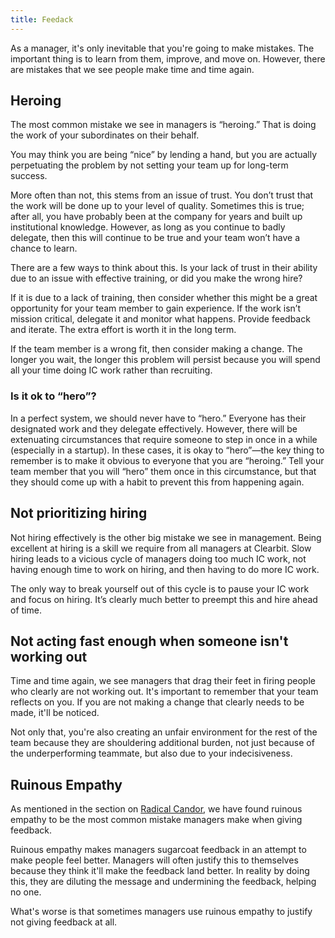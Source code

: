 ```yaml
---
title: Feedack
---
```



As a manager, it's only inevitable that you're going to make mistakes. The important thing is to learn from them, improve, and move on. However, there are mistakes that we see people make time and time again.

## Heroing

The most common mistake we see in managers is “heroing.” That is doing the work of your subordinates on their behalf.

You may think you are being “nice” by lending a hand, but you are actually perpetuating the problem by not setting your team up for long-term success.

More often than not, this stems from an issue of trust. You don’t trust that the work will be done up to your level of quality. Sometimes this is true; after all, you have probably been at the company for years and built up institutional knowledge. However, as long as you continue to badly delegate, then this will continue to be true and your team won’t have a chance to learn.

There are a few ways to think about this. Is your lack of trust in their ability due to an issue with effective training, or did you make the wrong hire?

If it is due to a lack of training, then consider whether this might be a great opportunity for your team member to gain experience. If the work isn’t mission critical, delegate it and monitor what happens. Provide feedback and iterate. The extra effort is worth it in the long term.

If the team member is a wrong fit, then consider making a change. The longer you wait, the longer this problem will persist because you will spend all your time doing IC work rather than recruiting.

### Is it ok to “hero”?

In a perfect system, we should never have to “hero.” Everyone has their designated work and they delegate effectively. However, there will be extenuating circumstances that require someone to step in once in a while (especially in a startup). In these cases, it is okay to “hero”—the key thing to remember is to make it obvious to everyone that you are “heroing.” Tell your team member that you will “hero” them once in this circumstance, but that they should come up with a habit to prevent this from happening again.

## Not prioritizing hiring

Not hiring effectively is the other big mistake we see in management. Being excellent at hiring is a skill we require from all managers at Clearbit. Slow hiring leads to a vicious cycle of managers doing too much IC work, not having enough time to work on hiring, and then having to do more IC work.

The only way to break yourself out of this cycle is to pause your IC work and focus on hiring. It’s clearly much better to preempt this and hire ahead of time.

## Not acting fast enough when someone isn't working out

Time and time again, we see managers that drag their feet in firing people who clearly are not working out. It's important to remember that your team reflects on you. If you are not making a change that clearly needs to be made, it'll be noticed.

Not only that, you're also creating an unfair environment for the rest of the team because they are shouldering additional burden, not just because of the underperforming teammate, but also due to your indecisiveness.

## Ruinous Empathy

As mentioned in the section on [Radical Candor](https://www.notion.so/managershandbook/Radical-Candor-2d253ef51d2e4aecab76e172fc6e9209), we have found ruinous empathy to be the most common mistake managers make when giving feedback.

Ruinous empathy makes managers sugarcoat feedback in an attempt to make people feel better. Managers will often justify this to themselves because they think it'll make the feedback land better. In reality by doing this, they are diluting the message and undermining the feedback, helping no one.

What's worse is that sometimes managers use ruinous empathy to justify not giving feedback at all.